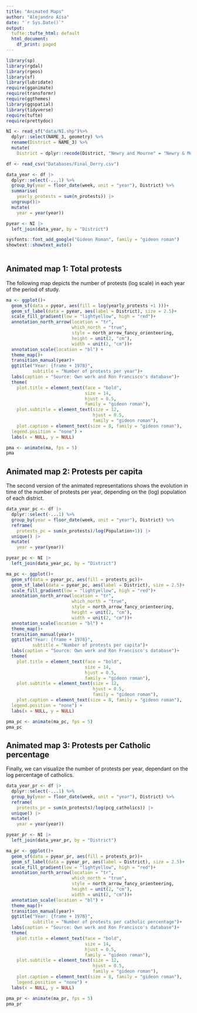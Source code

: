 ```yaml
---
title: "Animated Maps"
author: "Alejandro Aísa"
date: "`r Sys.Date()`"
output:
  tufte::tufte_html: default
  html_document:
    df_print: paged
---
```


```r
library(sp)
library(rgdal)
library(rgeos)
library(sf)
library(lubridate)
require(gganimate)
require(transformr)
require(ggthemes)
library(ggspatial)
library(tidyverse)
require(tufte)
require(prettydoc)

```

```r
NI <- read_sf("data/NI.shp")%>% 
  dplyr::select(NAME_3, geometry) %>% 
  rename(District = NAME_3) %>% 
  mutate(
    District = dplyr::recode(District, "Newry and Mourne" = "Newry & Mourne"))

df <- read_csv("Databases/Final_Derry.csv")

data_year <- df |> 
  dplyr::select(-...1) %>% 
  group_by(year = floor_date(week, unit = "year"), District) %>% 
  summarise(
    yearly_protests = sum(n_protests)) |> 
  ungroup()|> 
  mutate(
    year = year(year))

pyear <- NI |> 
  left_join(data_year, by = "District")

sysfonts::font_add_google("Gideon Roman", family = "gideon roman")
showtext::showtext_auto()
  

```

## Animated map 1: Total protests

The following map depicts the number of protests (log scale) in each year of the period of study. 

```r
ma <- ggplot()+
  geom_sf(data = pyear, aes(fill = log(yearly_protests +1 )))+
  geom_sf_label(data = pyear, aes(label = District), size = 2.5)+
  scale_fill_gradient(low = "lightyellow", high = "red")+ 
  annotation_north_arrow(location = "tr", 
                         which_north = "true",
                         style = north_arrow_fancy_orienteering, 
                         height = unit(2, "cm"), 
                         width = unit(2, "cm"))+
  annotation_scale(location = "bl") +
  theme_map()+
  transition_manual(year)+
  ggtitle("Year: {frame + 1978}", 
          subtitle = "Number of protests per year")+
  labs(caption = "Source: Own work and Ron Francisco's database")+
  theme(
    plot.title = element_text(face = "bold", 
                              size = 14, 
                              hjust = 0.5, 
                              family = "gideon roman"), 
    plot.subtitle = element_text(size = 12, 
                                 hjust = 0.5, 
                                 family = "gideon roman"),
    plot.caption = element_text(size = 8, family = "gideon roman"), 
  legend.position = "none") +
  labs(x = NULL, y = NULL)
```

```r
pma <- animate(ma, fps = 5)
pma
```

## Animated map 2: Protests per capita 

The second version of the animated representations shows the evolution in time of the number of protests per year, depending on the (log) population of each district. 

```r
data_year_pc <- df |> 
  dplyr::select(-...1) %>% 
  group_by(year = floor_date(week, unit = "year"), District) %>% 
  reframe(
    protests_pc = sum(n_protests)/log(Population+1)) |> 
  unique() |> 
  mutate(
    year = year(year))

pyear_pc <- NI |> 
  left_join(data_year_pc, by = "District")
```

```r
ma_pc <- ggplot()+
  geom_sf(data = pyear_pc, aes(fill = protests_pc))+
  geom_sf_label(data = pyear_pc, aes(label = District), size = 2.5)+
  scale_fill_gradient(low = "lightyellow", high = "red")+ 
  annotation_north_arrow(location = "tr", 
                         which_north = "true",
                         style = north_arrow_fancy_orienteering, 
                         height = unit(2, "cm"), 
                         width = unit(2, "cm"))+
  annotation_scale(location = "bl") +
  theme_map()+
  transition_manual(year)+
  ggtitle("Year: {frame + 1978}", 
          subtitle = "Number of protests per capita")+
  labs(caption = "Source: Own work and Ron Francisco's database")+
  theme(
    plot.title = element_text(face = "bold", 
                              size = 14, 
                              hjust = 0.5, 
                              family = "gideon roman"), 
    plot.subtitle = element_text(size = 12, 
                                 hjust = 0.5, 
                                 family = "gideon roman"),
    plot.caption = element_text(size = 8, family = "gideon roman"),
  legend.position = "none") +
  labs(x = NULL, y = NULL)
```

```r
pma_pc <- animate(ma_pc, fps = 5)
pma_pc
```


## Animated map 3: Protests per Catholic percentage

Finally, we can visualize the number of protests per year, dependant on the log percentage of catholics. 

```r
data_year_pr <- df |> 
  dplyr::select(-...1) %>% 
  group_by(year = floor_date(week, unit = "year"), District) %>% 
  reframe(
    protests_pr = sum(n_protests)/log(pcg_catholics)) |> 
  unique() |> 
  mutate(
    year = year(year))

pyear_pr <- NI |> 
  left_join(data_year_pr, by = "District")
```


```r
ma_pr <- ggplot()+
  geom_sf(data = pyear_pr, aes(fill = protests_pr))+
  geom_sf_label(data = pyear_pr, aes(label = District), size = 2.5)+
  scale_fill_gradient(low = "lightyellow", high = "red")+ 
  annotation_north_arrow(location = "tr", 
                         which_north = "true",
                         style = north_arrow_fancy_orienteering, 
                         height = unit(2, "cm"), 
                         width = unit(2, "cm"))+
  annotation_scale(location = "bl") +
  theme_map()+
  transition_manual(year)+
  ggtitle("Year: {frame + 1978}", 
          subtitle = "Number of protests per catholic percentage")+
  labs(caption = "Source: Own work and Ron Francisco's database")+
  theme(
    plot.title = element_text(face = "bold", 
                              size = 14, 
                              hjust = 0.5, 
                              family = "gideon roman"), 
    plot.subtitle = element_text(size = 12, 
                                 hjust = 0.5, 
                                 family = "gideon roman"),
    plot.caption = element_text(size = 8, family = "gideon roman"),
    legend.position = "none") +
  labs(x = NULL, y = NULL)
```

```r
pma_pr <- animate(ma_pr, fps = 5)
pma_pr
```




























